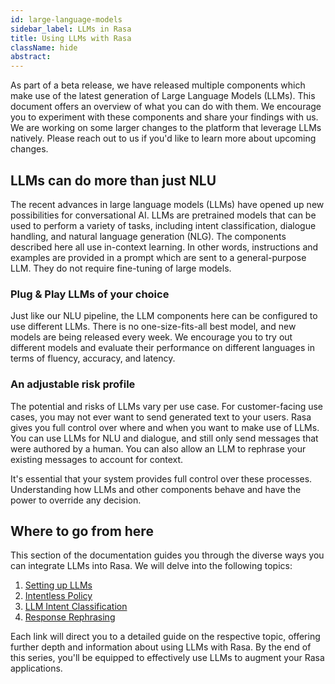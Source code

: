 ```yaml
---
id: large-language-models
sidebar_label: LLMs in Rasa
title: Using LLMs with Rasa
className: hide
abstract:
---
```



<RasaProLabel />

<RasaLabsLabel />

<RasaLabsBanner version="3.7.0b1" />

As part of a beta release, we have released multiple components 
which make use of the latest generation of Large Language Models (LLMs).
This document offers an overview of what you can do with them.
We encourage you to experiment with these components and share your findings with us.
We are working on some larger changes to the platform that leverage LLMs natively.
Please reach out to us if you'd like to learn more about upcoming changes.


## LLMs can do more than just NLU

The recent advances in large language models (LLMs) have opened up new
possibilities for conversational AI. LLMs are pretrained models that can be
used to perform a variety of tasks, including intent classification,
dialogue handling, and natural language generation (NLG). The components described
here all use in-context learning. In other words, instructions and examples are
provided in a prompt which are sent to a general-purpose LLM. They do not require
fine-tuning of large models.

### Plug & Play LLMs of your choice

Just like our NLU pipeline, the LLM components here can be configured to use different
LLMs. There is no one-size-fits-all best model, and new models are being released every
week. We encourage you to try out different models and evaluate their performance on 
different languages in terms of fluency, accuracy, and latency.

### An adjustable risk profile

The potential and risks of LLMs vary per use case. For customer-facing use cases, 
you may not ever want to send generated text to your users. Rasa gives you full 
control over where and when you want to make use of LLMs. You can use LLMs for NLU and
dialogue, and still only send messages that were authored by a human. 
You can also allow an LLM to rephrase your existing messages to account for context.

It's essential that your system provides full
control over these processes. Understanding how LLMs and other components
behave and have the power to override any decision.

## Where to go from here

This section of the documentation guides you through the diverse ways you can
integrate LLMs into Rasa. We will delve into the following topics:

1. [Setting up LLMs](./llm-setup.mdx)
2. [Intentless Policy](./llm-intentless.mdx)
4. [LLM Intent Classification](./llm-intent.mdx)
5. [Response Rephrasing](./llm-nlg.mdx)

Each link will direct you to a detailed guide on the respective topic, offering
further depth and information about using LLMs with Rasa. By the end of this
series, you'll be equipped to effectively use LLMs to augment your Rasa
applications.
